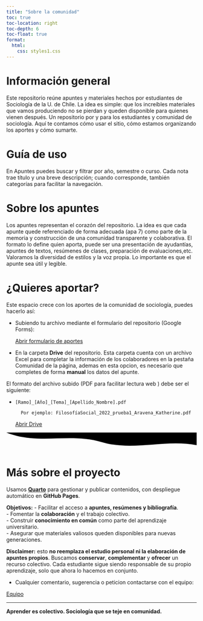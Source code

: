 ```yaml
---
title: "Sobre la comunidad"
toc: true
toc-location: right
toc-depth: 6
toc-float: true
format:
  html:
    css: styles1.css
---
```


# Información general

<div class="justificar">

Este repositorio reúne apuntes y materiales hechos por estudiantes de Sociología de la U. de Chile. La idea es simple: que los increíbles materiales que vamos produciendo no se pierdan y queden disponible para quienes vienen después. Un repositorio por y para los estudiantes y comunidad de sociología. Aquí te contamos cómo usar el sitio, cómo estamos organizando los aportes y cómo sumarte.

</div>

# Guía de uso

<div class="justificar">
En Apuntes puedes buscar y filtrar por año, semestre o curso. Cada nota trae título y una breve descripción; cuando corresponde, también categorías para facilitar la navegación.  
</div>

# Sobre los apuntes 

<div class="justificar">
Los apuntes representan el corazón del repositorio. La idea es que cada apunte quede referenciado de forma adecuada (apa 7) como parte de la memoria y construcción de una comunidad transparente y colaborativa. El formato lo define quien aporta, puede ser una presentación de ayudantías, apuntes de textos, resúmenes de clases, preparación de evaluaciones,etc.  Valoramos la diversidad de estilos y la voz propia. Lo importante es que el apunte sea útil y legible.
</div>

# ¿Quieres aportar?

<div class="justificar">
Este espacio crece con los aportes de la comunidad de sociología, puedes hacerlo así:

- Subiendo tu archivo mediante el formulario del repositorio (Google Forms):


    [Abrir formulario de aportes](https://forms.gle/WTuiENRJ61gJbwEB6){.btn-cta target=_blank rel=noopener}


- En la carpeta **Drive** del repositorio. Esta carpeta cuenta con un archivo Excel para completar la información de los colaboradores en la pestaña Comunidad de la página, ademas en esta opcion, es necesario que completes de forma **manual**  los datos del apunte. 

</div>

  El formato del archivo subido (PDF para facilitar lectura web ) debe ser el siguiente:

  - `[Ramo]_[Año]_[Tema]_[Apellido_Nombre].pdf`

          Por ejemplo: FilosofíaSocial_2022_prueba1_Aravena_Katherine.pdf


      [Abrir Drive]((https://drive.google.com/drive/folders/1TkWgnE7F0SC4_pjIN6dK57W-HJyZIvRe?usp=sharing)){.btn-cta target=_blank rel=noopener}





<!-- Separador ondulado -->
<div class="wave-sep" aria-hidden="true">
  <svg viewBox="0 0 1200 120" preserveAspectRatio="none">
    <path d="M0,0 C200,80 400,0 600,60 800,120 1000,40 1200,80 L1200,0 L0,0 Z"></path>
  </svg>
</div>

# Más sobre el proyecto

<div class="justificar">
Usamos **[Quarto](https://quarto.org/)** para gestionar y publicar contenidos, con despliegue automático en **GitHub Pages**.

**Objetivos:**
- Facilitar el acceso a **apuntes, resúmenes y bibliografía**.  
- Fomentar la **colaboración** y el trabajo colectivo.  
- Construir **conocimiento en común** como parte del aprendizaje universitario.  
- Asegurar que materiales valiosos queden disponibles para nuevas generaciones.  

**Disclaimer:** esto **no reemplaza el estudio personal ni la elaboración de apuntes propios**. Buscamos **conservar**, **complementar** y **ofrecer** un recurso colectivo. Cada estudiante sigue siendo responsable de su propio aprendizaje, solo que ahora lo hacemos en conjunto.

</div>



 - Cualquier comentario, sugerencia o peticion contactarse con el equipo: 

<div class="person-links"> <a href="index.qmd#equipo" class="pill">Equipo</a> </div>

---

**Aprender es colectivo. Sociología que se teje en comunidad.**

